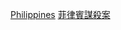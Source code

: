 {{Catnav|頁面分類|人物|各國人物|各國謀殺案受害者}}
{{Catnav|頁面分類|人物|逝世|特殊原因逝世者|謀殺受害者|各國謀殺案受害者}}
{{Catnav|頁面分類|社會|社會問題|犯罪|謀殺|謀殺受害者|各國謀殺案受害者}}
{{Catnav|頁面分類|社會|社會問題|犯罪|謀殺|各國謀殺案|菲律賓謀殺案}}
{{Catnav|頁面分類|社會科學|社會學|刑事學|犯罪|謀殺|各國謀殺案|菲律賓謀殺案}}
{{Catnav|頁面分類|社會科學|心理學|行為|犯罪|謀殺|各國謀殺案|菲律賓謀殺案}}

[[Category:各國謀殺案受害者|Philippines]]
[[Category:菲律賓謀殺案|]]